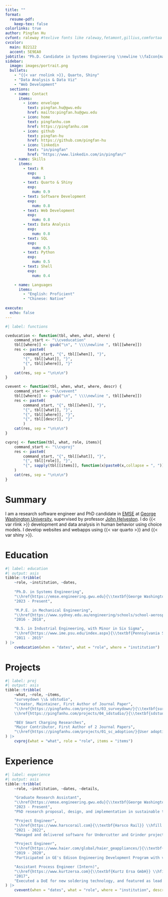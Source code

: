 ```yaml
---
title: ""
format:
  resume-pdf:
    keep-tex: false
colorlinks: true
author: Pingfan Hu
cvfont: raleway #texlive fonts like raleway,fetamont,gillius,comfortaa
cvcolor: 
  main: B22122
  accent: 5E9EA0
jobtitle: "Ph.D. Candidate in Systems Engineering \\newline \\faIcon{map-marker-alt} Washington, DC"
sidebar:
  image: images/portrait.png
  bullets:
    - "{{< var rnolink >}}, Quarto, Shiny"
    - "Data Analysis & Data Viz"
    - "Web Development"
  sections: 
    - name: Contact
      items:
        - icon: envelope
          text: pingfan.hu@gwu.edu
          href: mailto:pingfan.hu@gwu.edu
        - icon: home
          text: pingfanhu.com
          href: https://pingfanhu.com
        - icon: github
          text: pingfan-hu
          href: https://github.com/pingfan-hu
        - icon: linkedin
          text: "in/pingfan"
          href: "https://www.linkedin.com/in/pingfan/"   
    - name: Skills
      items:
        - text: R
          exp: 
            num: 1
        - text: Quarto & Shiny
          exp: 
            num: 0.9
        - text: Software Development
          exp: 
            num: 0.8
        - text: Web Development
          exp: 
            num: 0.8
        - text: Data Analysis
          exp: 
            num: 0.8
        - text: SQL
          exp: 
            num: 0.5
        - text: Python
          exp: 
            num: 0.5
        - text: Shell
          exp: 
            num: 0.4

    - name: Languages
      items:
        - "English: Proficient"
        - "Chinese: Native"
 
execute: 
  echo: false
---
```


```r
#| label: functions

cveducation <- function(tbl, when, what, where) {
    command_start <- "\\cveducation"
    tbl[[where]] <- gsub("\n", " \\\\newline ", tbl[[where]])
    res <- paste0(
        command_start, "{", tbl[[when]], "}", 
        "{", tbl[[what]], "}",
        "{", tbl[[where]], "}"
        )
    cat(res, sep = "\n\n\n")
}

cvevent <- function(tbl, when, what, where, descr) {
    command_start <- "\\cvevent"
    tbl[[where]] <- gsub("\n", " \\\\newline ", tbl[[where]])
    res <- paste0(
        command_start, "{", tbl[[when]], "}", 
        "{", tbl[[what]], "}",
        "{", tbl[[where]], "}",
        "{", tbl[[descr]], "}"
        )
    cat(res, sep = "\n\n\n")
}

cvproj <- function(tbl, what, role, items){
    command_start <- "\\cvproj"
    res <- paste0(
        command_start, "{", tbl[[what]], "}",
        "{", tbl[[role]], "}",
        "{", sapply(tbl[[items]], function(x)paste0(x,collapse = ", ")), "}"
    )
    cat(res, sep = "\n\n\n")
}
```

# Summary

I am a research software engineer and PhD candidate in [EMSE](https://emse.engineering.gwu.edu/) at [George Washington University](https://www.gwu.edu/), supervised by professor [John Helveston](https://www.jhelvy.com). I do {{< var rlink >}} development and data analysis in human behavior using choice models. I develop websites and webapps using {{< var quarto >}} and {{< var shiny >}}.

# Education

```r
#| label: education
#| output: asis
tibble::tribble(
    ~role, ~institution, ~dates,
    
    "Ph.D. in Systems Engineering",
    "\\href{https://emse.engineering.gwu.edu}{\\textbf{George Washington University}} \\hfill \\faIcon{map-marker-alt} Washington, DC, USA",
    "2023 - Present",

    "M.P.E. in Mechanical Engineering",
    "\\href{https://www.sydney.edu.au/engineering/schools/school-aerospace-mechanical-mechatronic-engineering.html}{\\textbf{University of Sydney}} \\hfill \\faIcon{map-marker-alt} Sydney, NSW, Australia",
    "2016 - 2018",

    "B.S. in Industrial Engineering, with Minor in Six Sigma",
    "\\href{https://www.ime.psu.edu/index.aspx}{\\textbf{Pennsylvania State University}} \\hfill \\faIcon{map-marker-alt} State College, PA, USA",
    "2011 - 2015"    
) |>
    cveducation(when = "dates", what = "role", where = "institution")
```
\vspace{-8pt}

# Projects

```r
#| label: proj
#| output: asis
tibble::tribble(
    ~what, ~role, ~items,
    "surveydown \\& sdstudio",
    "Creator, Maintainer, First Author of Journal Paper",
    "\\href{https://pingfanhu.com/projects/03_surveydown/}{\\textbf{surveydown}} is an \\faIcon{r-project} package and an open-source platform for programmable, markdown-based surveys, invented under supervision of professor \\href{https://www.jhelvy.com}{John Helveston}. \\\\
    \\href{https://pingfanhu.com/projects/04_sdstudio/}{\\textbf{sdstudio}} is a companion \\faIcon{r-project} package as GUI support for surveydown.",

    "BEV Smart Charging Researches",
    "Major Contributor, First Author of 2 Journal Papers",
    "\\href{https://pingfanhu.com/projects/01_sc_adoption/}{User adoption research} on BEV smart charging by discrete choice models using survey results, followed by an \\href{https://pingfanhu.com/projects/02_smc_economy/}{economic analysis} on grid simulations of peak shaving cost-effectiveness. These researches provide insights to help policymakers and utilities design better systems that benefit both the grid and EV owners."
) |>
    cvproj(what = "what", role = "role", items = "items")

```
\vspace{-8pt}

# Experience

```r
#| label: experience
#| output: asis
tibble::tribble(
    ~role, ~institution, ~dates, ~details,

    "Graduate Research Assistant",
    "\\href{https://emse.engineering.gwu.edu}{\\textbf{George Washington University}} \\hfill \\faIcon{map-marker-alt} Washington, DC, USA",
    "2023 - Present",
    "PhD research proposal, design, and implementation in sustainable transportation and survey software invention using data analysis tools. Teaching assistant for systems engineering classes.",

    "Project Engineer",
    "\\href{https://www.harscorail.com}{\\textbf{Harsco Rail}} \\hfill \\faIcon{map-marker-alt} SC, USA \\& Beijing, CN",
    "2021 - 2022",
    "Managed and delivered software for Undercutter and Grinder projects, demonstrating expertise in programming and project management skills.",

    "Project Engineer",
    "\\href{https://www.haier.com/global/haier_geappliances/}{\\textbf{GE Appliances}} \\hfill \\faIcon{map-marker-alt} Qingdao, CN",
    "2019 - 2020",
    "Participated in GE's Edison Engineering Development Program with various appliance projects, showing expertise in PLM management and designs.",

    "Assistant Process Engineer (Intern)",
    "\\href{https://www.kurtzersa.com}{\\textbf{Kurtz Ersa GmbH}} \\hfill \\faIcon{map-marker-alt} Wertheim, DE",
    "2017",
    "Executed a DoE for new soldering technology, and featured as lead actor in Ersa's first \\href{https://www.youtube.com/watch?v=eUE0a_2C6XI}{Asian market promotion video on YouTube}."
) |>
    cvevent(when = "dates", what = "role", where = "institution", descr = "details")
```
